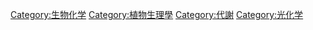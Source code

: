 {{catmore}}
{{Commonscat|Photosynthesis}}

[[Category:生物化学|Category:生物化学]]
[[Category:植物生理學|Category:植物生理學]]
[[Category:代謝|Category:代謝]]
[[Category:光化学|Category:光化学]]